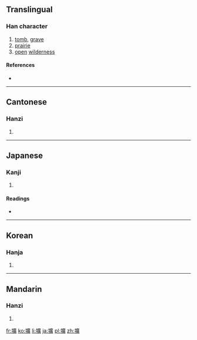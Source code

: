 {{also|圹}}
==Translingual==

===Han character===
{{Han char|rn=32|rad=土|as=15|sn=18|four=4018<sub>6</sub>|canj=土戈廿金 (GITC)|ids=⿰[[土]][[廣]]}}

# [[tomb]], [[grave]]
# [[prairie]]
# [[open]] [[wilderness]]

====References====
* {{Han ref|kx=0241.250|dkj=05576|dj=0481.170|hdz=10497.060|uh=58D9|ud=22745|bh=C252|bd=49746}}

----

==Cantonese==

===Hanzi===
{{yue-hanzi|jyut=|y=kwong3|sim=圹}}

# {{defn|lang=yue|sort=土15}}

----

==Japanese==

===Kanji===
{{ja-kanji|grade=|rs=土15}}

# {{defn|lang=ja|sort=土15}}

====Readings====
* {{ja-readings|on=[[こう]] (kō)|kun=[[あな]] (ana)}}

----

==Korean==

===Hanja===
{{ko-hanja|hangeul=광|rv=gwang|mr=kwang}}

# {{defn|lang=ko|sort=土15}}

----

==Mandarin==

===Hanzi===
{{cmn-hanzi|sim=圹|pin=[[kuàng]] ([[kuang4]]), [[wěi]] ([[wei3]])|wg=k'uang<sup>4</sup>, wei<sup>3</sup>}}

# {{defn|lang=cmn|sort=土15}}

[[fr:壙]]
[[ko:壙]]
[[li:壙]]
[[ja:壙]]
[[pl:壙]]
[[zh:壙]]